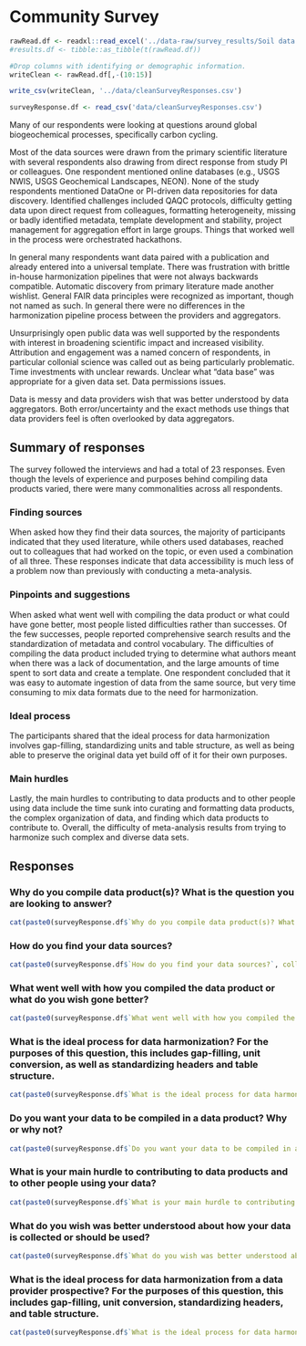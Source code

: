 
# Community Survey

```r

rawRead.df <- readxl::read_excel('../data-raw/survey_results/Soil data compilation survey (Responses).xlsx', sheet=1)
#results.df <- tibble::as_tibble(t(rawRead.df))

#Drop columns with identifying or demographic information.
writeClean <- rawRead.df[,-(10:15)]

write_csv(writeClean, '../data/cleanSurveyResponses.csv')
```

```r
surveyResponse.df <- read_csv('data/cleanSurveyResponses.csv')
```

Many of our respondents were looking at questions around global biogeochemical processes, specifically carbon cycling.

Most of the data sources were drawn from the primary scientific literature with several respondents also drawing from direct response from study PI or colleagues. 
One respondent mentioned online databases  (e.g., USGS NWIS, USGS Geochemical Landscapes, NEON). 
None of the study respondents mentioned DataOne or PI-driven data repositories for data discovery.
Identified challenges included QAQC protocols, difficulty getting data upon direct request from colleagues, formatting heterogeneity, missing or badly identified metadata, template development and stability, project management for aggregation effort in large groups.
Things that worked well in the process were orchestrated hackathons.

In general many respondents want data paired with a publication and already entered into a universal template. 
There was frustration with brittle in-house harmonization pipelines that were not always backwards compatible. 
Automatic discovery from primary literature made another wishlist.
General FAIR data principles were recognized as important, though not named as such.
In general there were no differences in the harmonization pipeline process between the providers and aggregators.

Unsurprisingly open public data was well supported by the respondents with interest in broadening scientific impact and increased visibility.
Attribution and engagement was a named concern of respondents, in particular collonial science was called out as being particularly problematic.
Time investments with unclear rewards.
Unclear what "data base" was appropriate for a given data set.
Data permissions issues.

Data is messy and data providers wish that was better understood by data aggregators.
Both error/uncertainty and the exact methods use things that data providers feel is often overlooked by data aggregators.

## Summary of responses

The survey followed the interviews and had a total of 23 responses.
Even though the levels of experience and purposes behind compiling data products varied, there were many commonalities across all respondents. 

### Finding sources

When asked how they find their data sources, the majority of participants indicated that they used literature, while others used databases, reached out to colleagues that had worked on the topic, or even used a combination of all three.
These responses indicate that data accessibility is much less of a problem now than previously with conducting a meta-analysis.

### Pinpoints and suggestions

When asked what went well with compiling the data product or what could have gone better, most people listed difficulties rather than successes.
Of the few successes, people reported comprehensive search results and the standardization of metadata and control vocabulary.
The difficulties of compiling the data product included trying to determine what authors meant when there was a lack of documentation, and the large amounts of time spent to sort data and create a template.
One respondent concluded that it was easy to automate ingestion of data from the same source, but very time consuming to mix data formats due to the need for harmonization. 

### Ideal process

The participants shared that the ideal process for data harmonization involves gap-filling, standardizing units and table structure, as well as being able to preserve the original data yet build off of it for their own purposes. 

### Main hurdles

Lastly, the main hurdles to contributing to data products and to other people using data include the time sunk into curating and formatting data products, the complex organization of data, and finding which data products to contribute to.
Overall, the difficulty of meta-analysis results from trying to harmonize such complex and diverse data sets.

## Responses

### Why do you compile data product(s)? What is the question you are looking to answer?

```r
cat(paste0(surveyResponse.df$`Why do you compile data product(s)? What is the question you are looking to answer?`, collapse='\n'))
```

### How do you find your data sources?

```r
cat(paste0(surveyResponse.df$`How do you find your data sources?`, collapse='\n'))
```

### What went well with how you compiled the data product or what do you wish gone better?

```r
cat(paste0(surveyResponse.df$`What went well with how you compiled the data product or what do you wish gone better?`, collapse='\n'))
```

### What is the ideal process for data harmonization? For the purposes of this question, this includes gap-filling, unit conversion, as well as standardizing headers and table structure.

```r
cat(paste0(surveyResponse.df$`What is the ideal process for data harmonization? For the purposes of this question, this includes gap-filling, unit conversion, as well as standardizing headers and table structure.`, collapse='\n'))
```

### Do you want your data to be compiled in a data product? Why or why not?

```r
cat(paste0(surveyResponse.df$`Do you want your data to be compiled in a data product? Why or why not?`, collapse='\n'))
```

### What is your main hurdle to contributing to data products and to other people using your data?

```r
cat(paste0(surveyResponse.df$`What is your main hurdle to contributing to data products and to other people using your data?`, collapse='\n'))
```

### What do you wish was better understood about how your data is collected or should be used?

```r
cat(paste0(surveyResponse.df$`What do you wish was better understood about how your data is collected or should be used?`, collapse='\n'))
```

### What is the ideal process for data harmonization from a data provider prospective? For the purposes of this question, this includes gap-filling, unit conversion, standardizing headers, and table structure.

```r
cat(paste0(surveyResponse.df$`What is the ideal process for data harmonization from a data provider prospective? For the purposes of this question, this includes gap-filling, unit conversion, standardizing headers, and table structure.`, collapse='\n'))
```
